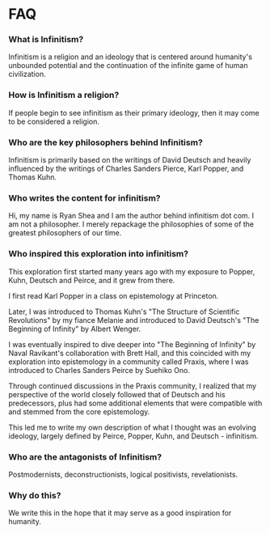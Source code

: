# FAQ

### What is Infinitism?

Infinitism is a religion and an ideology that is centered around humanity's unbounded potential and the continuation of the infinite game of human civilization.

### How is Infinitism a religion?

If people begin to see infinitism as their primary ideology, then it may come to be considered a religion.

### Who are the key philosophers behind Infinitism?

Infinitism is primarily based on the writings of David Deutsch and heavily influenced by the writings of Charles Sanders Pierce, Karl Popper, and Thomas Kuhn.

### Who writes the content for infinitism?

Hi, my name is Ryan Shea and I am the author behind infinitism dot com. I am not a philosopher. I merely repackage the philosophies of some of the greatest philosophers of our time.

### Who inspired this exploration into infinitism?

This exploration first started many years ago with my exposure to Popper, Kuhn, Deutsch and Peirce, and it grew from there.

I first read Karl Popper in a class on epistemology at Princeton.

Later, I was introduced to Thomas Kuhn's "The Structure of Scientific Revolutions" by my fiance Melanie and introduced to David Deutsch's "The Beginning of Infinity" by Albert Wenger.

I was eventually inspired to dive deeper into "The Beginning of Infinity" by Naval Ravikant's collaboration with Brett Hall, and this coincided with my exploration into epistemology in a community called Praxis, where I was introduced to Charles Sanders Peirce by Suehiko Ono.

Through continued discussions in the Praxis community, I realized that my perspective of the world closely followed that of Deutsch and his predecessors, plus had some additional elements that were compatible with and stemmed from the core epistemology.

This led me to write my own description of what I thought was an evolving ideology, largely defined by Peirce, Popper, Kuhn, and Deutsch - infinitism.

### Who are the antagonists of Infinitism?

Postmodernists, deconstructionists, logical positivists, revelationists.

### Why do this?

We write this in the hope that it may serve as a good inspiration for humanity.
